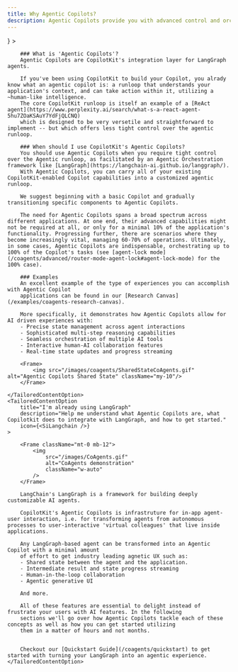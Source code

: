 ```yaml
---
title: Why Agentic Copilots?
description: Agentic Copilots provide you with advanced control and orchestration over your agents.
---
```



<TailoredContent defaultOptionIndex={0}>
    <TailoredContentOption 
        title="I'm new to LangGraph" 
        description="Help me understand what Agentic Copilots are, where LangGraph fits in, and how to get started." 
        icon={<img src="/images/copilotkit-logo.svg" width={7} height={7} />}
    >
      

        ### What is 'Agentic Copilots'?
        Agentic Copilots are CopilotKit's integration layer for LangGraph agents.

        If you've been using CopilotKit to build your Copilot, you alrady know what an agentic copilot is: a runloop that understands your application's context, and can take action within it, utilizing a ~human-like intelligence.
        The core CopilotKit runloop is itself an example of a [ReAct agent](https://www.perplexity.ai/search/what-s-a-react-agent-5hu7ZOaKSAuY7YdFjQLCNQ)
        which is designed to be very versetile and straightforward to implement -- but which offers less tight control over the agentic runloop.

        ### When should I use CopilotKit's Agentic Copilots?
        You should use Agentic Copilots when you require tight control over the Agentic runloop, as facilitated by an Agentic Orchestration framework like [LangGraph](https://langchain-ai.github.io/langgraph/).
        With Agentic Copilots, you can carry all of your existing CopilotKit-enabled Copilot capabilities into a customized agentic runloop.

        We suggest beginning with a basic Copilot and gradually transitioning specific components to Agentic Copilots.
        
        The need for Agentic Copilots spans a broad spectrum across different applications. At one end, their advanced capabilities might not be required at all, or only for a minimal 10% of the application's functionality. Progressing further, there are scenarios where they become increasingly vital, managing 60-70% of operations. Ultimately, in some cases, Agentic Copilots are indispensable, orchestrating up to 100% of the Copilot's tasks (see [agent-lock mode](/coagents/advanced/router-mode-agent-lock#agent-lock-mode) for the 100% case).

        ### Examples
        An excellent example of the type of experiences you can accomplish with Agentic Copilot
        applications can be found in our [Research Canvas](/examples/coagents-research-canvas).
        
        More specifically, it demonstrates how Agentic Copilots allow for AI driven experiences with:
        - Precise state management across agent interactions
        - Sophisticated multi-step reasoning capabilities
        - Seamless orchestration of multiple AI tools
        - Interactive human-AI collaboration features
        - Real-time state updates and progress streaming

        <Frame>
            <img src="/images/coagents/SharedStateCoAgents.gif" alt="Agentic Copilots Shared State" className="my-10"/>
        </Frame>

    </TailoredContentOption>
    <TailoredContentOption 
        title="I'm already using LangGraph" 
        description="Help me understand what Agentic Copilots are, what Copilotkit does to integrate with LangGraph, and how to get started." 
        icon={<SiLangchain />}
    >

        <Frame className="mt-0 mb-12">
            <img
                src="/images/CoAgents.gif"
                alt="CoAgents demonstration"
                className="w-auto"
            />
        </Frame>

        LangChain's LangGraph is a framework for building deeply customizable AI agents.

        CopilotKit's Agentic Copilots is infrastruture for in-app agent-user interaction, i.e. for transforming agents from autonomous processes to user-interactive 'virtual colleagues' that live inside applications.

        Any LangGraph-based agent can be transformed into an Agentic Copilot with a minimal amount
        of effort to get industry leading agnetic UX such as:
        - Shared state between the agent and the application.
        - Intermediate result and state progress streaming
        - Human-in-the-loop collaboration
        - Agentic generative UI

        And more.

        All of these features are essential to delight instead of frustrate your users with AI features. In the following
        sections we'll go over how Agentic Copilots tackle each of these concepts as well as how you can get started utilizing
        them in a matter of hours and not months.


        Checkout our [Quickstart Guide](/coagents/quickstart) to get started with turning your LangGraph into an agentic experience. 
    </TailoredContentOption>
</TailoredContent>
